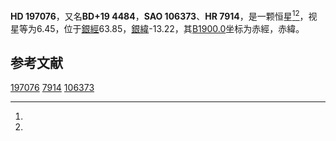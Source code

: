 {{Starbox begin
| name = HD 197076
}}
{{Starbox observe
| epoch = [[J2000.0|J2000.0]]
| constell = {{星座名待查}}<ref name=SIMBAD>{{cite web
 | url=http://simbad.u-strasbg.fr/simbad/sim-id?Ident=HR+7914
 | title =Pulsating variable Star
 | publisher=Centre de Données astronomiques de Strasbourg
 | work=SIMBAD
 | accessdate=2012-07-13}}</ref><ref name=DATA>{{cite web
 | url=http://vizier.u-strasbg.fr/viz-bin/VizieR-5?-out.add=.&-source=5050&-corr=PK=HR&-out.max=9999&HR=7914
 | title=VizieR Detailed Page
 | accessdate=2012-07-13
 | archive-date=2016-03-05
 | archive-url=https://web.archive.org/web/20160305005608/http://vizier.u-strasbg.fr/viz-bin/VizieR-5?-out.add=.&-source=5050&-corr=PK=HR&-out.max=9999&HR=7914
 | dead-url=no
 }}</ref>
| 星官 = 
| ra = {{RA|20|40|45.2}}<ref name=SIMBAD /><ref name=DATA />
| dec = {{DEC|+19|56|7}}<ref name=SIMBAD /><ref name=DATA />
| appmag_v = 6.45<ref name=SIMBAD /><ref name=DATA />
}}
{{Starbox character
| class = G5V<ref name=SIMBAD /><ref name=DATA />
| b-v = 0.63<ref name=SIMBAD /><ref name=DATA />
| u-b = 0.09<ref name=SIMBAD /><ref name=DATA />
| r-i = 0.34<ref name=SIMBAD /><ref name=DATA />
| variable = 
}}
{{Starbox astrometry
| radial_v = 0.09
| prop_mo_ra = -37
| parallax = 0.05
| p_error = 
}}
{{Starbox catalog
| names =BD+19 4484，[[SAO星表|SAO]] 106373，[[HD星表|HD]] 197076，[[HR星表|HR]] 7914}}
{{Starbox reference |Simbad=HR+7914}}
{{Starbox end}}

'''HD 197076'''，又名'''BD+19 4484'''，'''SAO 106373'''、'''HR 7914'''，是一颗恒星<ref name=SIMBAD /><ref name=DATA />，视星等为6.45，位于[[銀道座標系|銀經]]63.85，[[銀道座標系|銀緯]]-13.22，其[[B1900.0|B1900.0]]坐标为赤經{{RA|20|36|13.8}}，赤緯{{DEC|+19|-13.22|18}}。

== 参考文献 ==
{{reflist}}

{{star-stub}}

[[Category:HD和HDE天體|197076]]
[[Category:HR天體|7914]]
[[Category:SAO天體|106373]]
